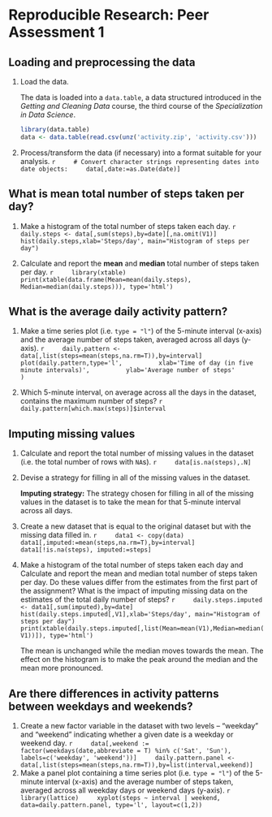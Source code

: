 # Reproducible Research: Peer Assessment 1


## Loading and preprocessing the data

1. Load the data.

    The data is loaded into a `data.table`, a data structured introduced in the *Getting and Cleaning Data* course, the third course of the *Specialization in Data Science*.

    ```r
    library(data.table)
    data <- data.table(read.csv(unz('activity.zip', 'activity.csv')))
    ```

2. Process/transform the data (if necessary) into a format suitable for your analysis.
    ```r
    # Convert character strings representing dates into date objects:
    data[,date:=as.Date(date)]
    ```

## What is mean total number of steps taken per day?

1. Make a histogram of the total number of steps taken each day.
    ```r
    daily.steps <- data[,sum(steps),by=date][,na.omit(V1)]
    hist(daily.steps,xlab='Steps/day', main="Histogram of steps per day")
    ```

2. Calculate and report the **mean** and **median** total number of steps taken per day.
    ```r
    library(xtable)
    print(xtable(data.frame(Mean=mean(daily.steps), Median=median(daily.steps))), type='html')
    ```

## What is the average daily activity pattern?

1. Make a time series plot (i.e. `type = "l"`) of the 5-minute interval (x-axis) and the average number of steps taken, averaged across all days (y-axis).
    ```r
    daily.pattern <- data[,list(steps=mean(steps,na.rm=T)),by=interval]
    plot(daily.pattern,type='l',
         xlab='Time of day (in five minute intervals)',
         ylab='Average number of steps'
         )
    ```

2. Which 5-minute interval, on average across all the days in the dataset, contains the maximum number of steps?
    ```r
    daily.pattern[which.max(steps)]$interval
    ```

## Imputing missing values

1. Calculate and report the total number of missing values in the dataset (i.e. the total number of rows with `NA`s).
    ```r
    data[is.na(steps),.N]
    ```

2. Devise a strategy for filling in all of the missing values in the dataset.

    **Imputing strategy:** The strategy chosen for filling in all of the missing values in the dataset is to take the mean for that 5-minute interval         across all days.

3. Create a new dataset that is equal to the original dataset but with the missing data filled in.
    ```r
    data1 <- copy(data)
    data1[,imputed:=mean(steps,na.rm=T),by=interval]
    data1[!is.na(steps), imputed:=steps]
    ```

4. Make a histogram of the total number of steps taken each day and Calculate and report the mean and median total number of steps taken per day. Do these values differ from the estimates from the first part of the assignment? What is the impact of imputing missing data on the estimates of the total daily number of steps?
    ```r
    daily.steps.imputed <- data1[,sum(imputed),by=date]
    hist(daily.steps.imputed[,V1],xlab='Steps/day', main="Histogram of steps per day")
    print(xtable(daily.steps.imputed[,list(Mean=mean(V1),Median=median(V1))]), type='html')
    ```

    The mean is unchanged while the median moves towards the mean. The effect on the histogram is to make the peak around the median and the mean more pronounced.

## Are there differences in activity patterns between weekdays and weekends?

1. Create a new factor variable in the dataset with two levels – “weekday” and “weekend” indicating whether a given date is a weekday or weekend day.
    ```r
    data[,weekend := factor(weekdays(date,abbreviate = T) %in% c('Sat', 'Sun'), labels=c('weekday', 'weekend'))]
    daily.pattern.panel <- data[,list(steps=mean(steps,na.rm=T)),by=list(interval,weekend)]
    ```
2. Make a panel plot containing a time series plot (i.e. `type = "l"`) of the 5-minute interval (x-axis) and the average number of steps taken, averaged across all weekday days or weekend days (y-axis).
```r
    library(lattice)
    xyplot(steps ~ interval | weekend, data=daily.pattern.panel, type='l', layout=c(1,2))
    ```
